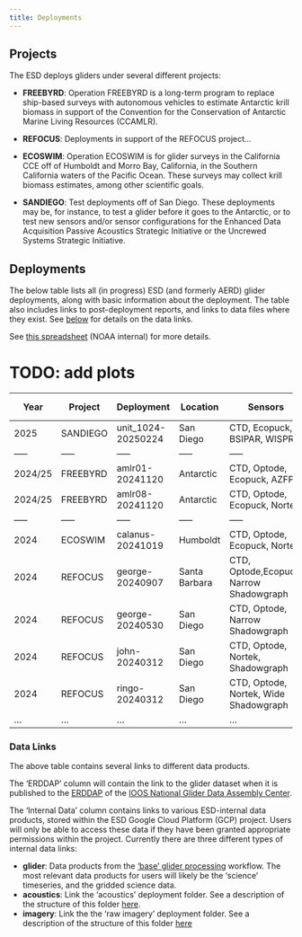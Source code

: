 ```yaml
---
title: Deployments
---
```


## Projects

The ESD deploys gliders under several different projects:

* **FREEBYRD**: Operation FREEBYRD is a long-term program to replace ship-based surveys with autonomous vehicles to estimate Antarctic krill biomass in support of the Convention for the Conservation of Antarctic Marine Living Resources (CCAMLR).

* **REFOCUS**: Deployments in support of the REFOCUS project... <TODO>

* **ECOSWIM**: Operation ECOSWIM is for glider surveys in the California CCE off of Humboldt and Morro Bay, California, in the Southern California waters of the Pacific Ocean. These surveys may collect krill biomass estimates, among other scientific goals.

* **SANDIEGO**: Test deployments off of San Diego. These deployments may be, for instance, to test a glider before it goes to the Antarctic, or to test new sensors and/or sensor configurations for the Enhanced Data Acquisition Passive Acoustics Strategic Initiative or the Uncrewed Systems Strategic Initiative. 

## Deployments

The below table lists all (in progress) ESD (and formerly AERD) glider deployments, along with basic information about the deployment. The table also includes links to post-deployment reports, and links to data files where they exist. See [below](#data-links) for details on the data links.

See [this spreadsheet](https://docs.google.com/spreadsheets/d/1tSIi44OTEUQXPJwwiy1emhdIyRs9Vt8iT5IlJBMrPLA/edit?usp=sharing) (NOAA internal) for more details.

<!-- <iframe src="https://docs.google.com/spreadsheets/d/e/2PACX-1vR1QEPFK9em24JT6-9p2MeW6Va6srqITFqsYpiF7x-QBAKdwYw4zeuJFOxjHr-4eeDRGzO-8Z0uE1z4/pubhtml?widget=true&amp;headers=false"style="width:950px; height:500px; border: 2px solid black;"></iframe>

(In progress: rather than displaying an embedded sheet, use code to make a pretty table)

## Deployment Reports -->

# TODO: add plots

| Year | Project | Deployment | Location | Sensors | Report | ERDDAP | Internal Data 
|-----|-----|-----|-----|-----|-----|-----|-----|
| 2025 | SANDIEGO | unit_1024-20250224 | San Diego | CTD, Ecopuck, BSIPAR, WISPR | [link](https://docs.google.com/document/d/1LQ9ch1gEuHtHEUbC7dymbtm9UlZu6IaePKbmLpKTlyU/edit?usp=sharing) | {in progress} | {in progress} |
|-----|-----|-----|-----|-----|-----|-----|-----|
| 2024/25 | FREEBYRD | amlr01-20241120 | Antarctic | CTD, Optode, Ecopuck, AZFP | [link](https://docs.google.com/document/d/128D2a0Ud2Kda5JwIYVhN9An4CFT6KxdGoqS1RsHKtQ0/edit?usp=sharing) | {in progress} | {in progress} |
| 2024/25 | FREEBYRD | amlr08-20241120 | Antarctic | CTD, Optode, Ecopuck, Nortek | [link](https://docs.google.com/document/d/1Bk2CQeC6dT7OtOInGbB85aCiE3qmz_S4JvjbNHziKyQ/edit?usp=sharing) | {in progress} | {in progress} |
|-----|-----|-----|-----|-----|-----|-----|-----|
| 2024 | ECOSWIM | calanus-20241019 | Humboldt | CTD, Optode, Ecopuck, Nortek | {in progress} | {in progress} | [glider](https://console.cloud.google.com/storage/browser/amlr-gliders-deployments-dev/ECOSWIM/2024/calanus-20241019/data/processed-L1); [acoustics](https://console.cloud.google.com/storage/browser/amlr-gliders-acoustics-dev/ECOSWIM/2024/calanus-20241019) |
| 2024 | REFOCUS | george-20240907 | Santa Barbara | CTD, Optode,Ecopuck, Narrow Shadowgraph | [link](https://docs.google.com/document/d/12hNl6ZtEIISh4vlJcOJgK1RHsloGIa98WKf5xpjIq0U/edit?usp=sharing) | {in progress} | {in progress} | 
| 2024 | REFOCUS | george-20240530 | San Diego | CTD, Optode, Narrow Shadowgraph | [link](https://docs.google.com/document/d/1MDVbBDjK2UvHjLFQ35nzniC-R7YycM6SZr0ymEFvapw/edit?usp=sharing)| {in progress} | [images](https://console.cloud.google.com/storage/browser/amlr-gliders-imagery-raw-dev/REFOCUS/2024/george-20240530) |
| 2024 | REFOCUS | john-20240312 | San Diego | CTD, Optode, Nortek, Shadowgraph | [link](https://docs.google.com/document/d/1szQ7tV5stz8fyuNzF05jM1zxUQmkAwQxzZcmHGlDgwg/edit?usp=sharing) | {in progress} | {in progress} |
| 2024 | REFOCUS | ringo-20240312 | San Diego | CTD, Optode, Nortek, Wide Shadowgraph | [link](https://docs.google.com/document/d/12iSPkBChPjtPFbFQxX2hCopga3hvBr91qH1kJW_w5sw/edit?usp=sharing) | {in progress} | {in progress} |
|...|...|...|...|...|...|...|...|

### Data Links

The above table contains several  links to different data products.

The 'ERDDAP' column will contain the link to the glider dataset when it is published to the [ERDDAP](https://gliders.ioos.us/erddap/index.html) of the [IOOS National Glider Data Assembly Center](https://gliders.ioos.us/).

The 'Internal Data' column contains links to various ESD-internal data products, stored within the ESD Google Cloud Platform (GCP) project. Users will only be able to access these data if they have been granted appropriate permissions within the project. Currently there are three different types of internal data links:

- **glider**: Data products from the ['base' glider processing](glider-data.qmd#base-processing) workflow. The most relevant data products for users will likely be the 'science' timeseries, and the gridded science data. 
- **acoustics**: Link the 'acoustics' deployment folder. See a description of the structure of this folder [here](data-management.qmd#acoustics). 
- **imagery**: Link the the 'raw imagery' deployment folder. See a description of the structure of this folder [here](data-management.qmd#raw-imagery)


<!-- ### 2025

#### San Diego

| Deployment | Sensors |
|------------------------------|------------------------------|
| [unit_1024-20250224](https://docs.google.com/document/d/1LQ9ch1gEuHtHEUbC7dymbtm9UlZu6IaePKbmLpKTlyU/edit?usp=sharing){target="_blank"} | CTD, Ecopuck, BSIPAR, WISPR

### 2024

#### San Diego

| Deployment | Sensors |
|------------------------------|------------------------------|
| [john-20240312](https://docs.google.com/document/d/1szQ7tV5stz8fyuNzF05jM1zxUQmkAwQxzZcmHGlDgwg/edit?usp=sharing){target="_blank"} | CTD, Optode, Nortek,Shadowgraph |
| [ringo-20240312](https://docs.google.com/document/d/12iSPkBChPjtPFbFQxX2hCopga3hvBr91qH1kJW_w5sw/edit?usp=sharing){target="_blank"} | CTD, Optode, Wide Shadowgraph |
| [george-20240530](https://docs.google.com/document/d/1MDVbBDjK2UvHjLFQ35nzniC-R7YycM6SZr0ymEFvapw/edit?usp=sharing){target="_blank"} | CTD, Optode, Narrow Shadowgraph |

#### Santa Barbara
| Deployment | Sensors |
|------------------------------|------------------------------|
|[george-20240907](https://docs.google.com/document/d/12hNl6ZtEIISh4vlJcOJgK1RHsloGIa98WKf5xpjIq0U/edit?usp=sharing){target="_blank"} | CTD, Optode,Ecopuck, Narrow Shadowgraph |

#### Humboldt
| Deployment | Sensors |
|------------------------------|------------------------------|
| calanus-20241019 |CTD, Optode, Ecopuck, Nortek |

#### Antarctica
| Deployment | Sensors |
|------------------------------|------------------------------|
| [AMLR01-20241120](https://docs.google.com/document/d/128D2a0Ud2Kda5JwIYVhN9An4CFT6KxdGoqS1RsHKtQ0/edit?usp=sharing){target="_blank"} |CTD, Optode, Ecopuck, AZFP |
| [AMLR08-20241120](https://docs.google.com/document/d/1Bk2CQeC6dT7OtOInGbB85aCiE3qmz_S4JvjbNHziKyQ/edit?usp=sharing){target="_blank"} |CTD, Optode, Ecopuck, Nortek | -->